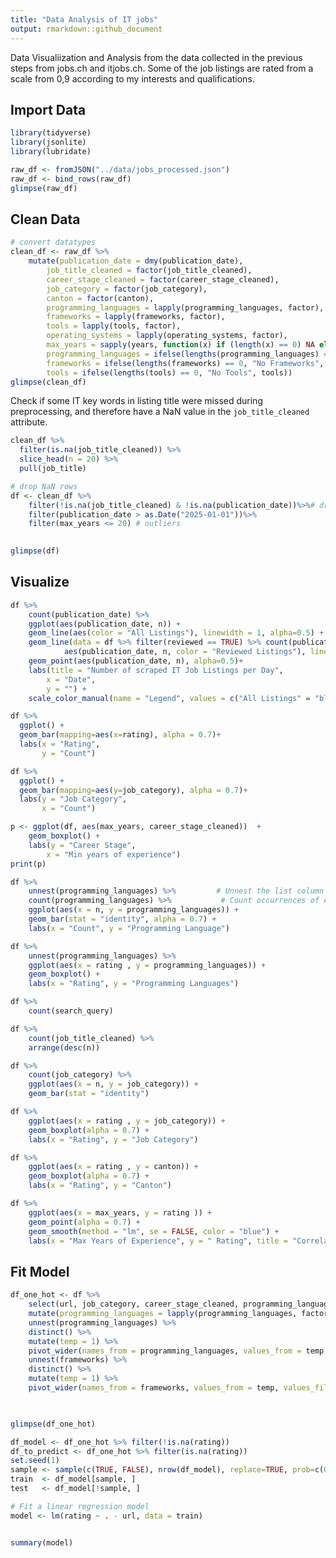 ```yaml
---
title: "Data Analysis of IT jobs"
output: rmarkdown::github_document
---
```

Data Visualiization and Analysis from the data collected in the previous steps from jobs.ch and itjobs.ch. 
Some of the job listings are rated from a scale from 0,9 according to my interests and qualifications.

## Import Data
```r
library(tidyverse)
library(jsonlite)
library(lubridate)
```
```r

raw_df <- fromJSON("../data/jobs_processed.json")
raw_df <- bind_rows(raw_df)
glimpse(raw_df)
```

## Clean Data
```r
# convert datatypes
clean_df <- raw_df %>%
    mutate(publication_date = dmy(publication_date), 
        job_title_cleaned = factor(job_title_cleaned),
        career_stage_cleaned = factor(career_stage_cleaned),
        job_category = factor(job_category),
        canton = factor(canton),
        programming_languages = lapply(programming_languages, factor),
        frameworks = lapply(frameworks, factor),
        tools = lapply(tools, factor),
        operating_systems = lapply(operating_systems, factor),
        max_years = sapply(years, function(x) if (length(x) == 0) NA else max(as.numeric(x), na.rm = TRUE)), # get min number of years, and replace nan with 0
        programming_languages = ifelse(lengths(programming_languages) == 0, "No Programming Languages", programming_languages),
        frameworks = ifelse(lengths(frameworks) == 0, "No Frameworks", frameworks),
        tools = ifelse(lengths(tools) == 0, "No Tools", tools))
glimpse(clean_df)

```

Check if some IT key words in listing title were missed during preprocessing, and therefore have a NaN value in the `job_title_cleaned` attribute. 
```r
clean_df %>%
  filter(is.na(job_title_cleaned)) %>%
  slice_head(n = 20) %>%
  pull(job_title) 
```
```r
# drop NaN rows
df <- clean_df %>%
    filter(!is.na(job_title_cleaned) & !is.na(publication_date))%>%# drop rows with no cleaned job title, since they are probably no IT related jobs 
    filter(publication_date > as.Date("2025-01-01"))%>%
    filter(max_years <= 20) # outliers

    
glimpse(df)
```



## Visualize
```r
df %>%
    count(publication_date) %>%
    ggplot(aes(publication_date, n)) +
    geom_line(aes(color = "All Listings"), linewidth = 1, alpha=0.5) +  # Line for all listings
    geom_line(data = df %>% filter(reviewed == TRUE) %>% count(publication_date), 
            aes(publication_date, n, color = "Reviewed Listings"), linewidth = 1, alpha=0.5) +  # Line for reviewed listings
    geom_point(aes(publication_date, n), alpha=0.5)+
    labs(title = "Number of scraped IT Job Listings per Day",
        x = "Date",
        y = "") +
    scale_color_manual(name = "Legend", values = c("All Listings" = "blue", "Reviewed Listings" = "green"))

```
```r
df %>%
  ggplot() +
  geom_bar(mapping=aes(x=rating), alpha = 0.7)+
  labs(x = "Rating",
       y = "Count") 

```
```r
df %>%
  ggplot() +
  geom_bar(mapping=aes(y=job_category), alpha = 0.7)+
  labs(y = "Job Category",
       x = "Count") 

```
```r
p <- ggplot(df, aes(max_years, career_stage_cleaned))  +
    geom_boxplot() +
    labs(y = "Career Stage",
        x = "Min years of experience") 
print(p)
```

```r
df %>%
    unnest(programming_languages) %>%         # Unnest the list column
    count(programming_languages) %>%           # Count occurrences of each language
    ggplot(aes(x = n, y = programming_languages)) +  
    geom_bar(stat = "identity", alpha = 0.7) +
    labs(x = "Count", y = "Programming Language")

```
```r
df %>%
    unnest(programming_languages) %>% 
    ggplot(aes(x = rating , y = programming_languages)) +
    geom_boxplot() +
    labs(x = "Rating", y = "Programming Languages")
```
```r
df %>%
    count(search_query) 
```
```r
df %>%
    count(job_title_cleaned) %>%
    arrange(desc(n))
```
```r
df %>%
    count(job_category) %>%
    ggplot(aes(x = n, y = job_category)) +
    geom_bar(stat = "identity")

```
```r
df %>%
    ggplot(aes(x = rating , y = job_category)) +
    geom_boxplot(alpha = 0.7) +
    labs(x = "Rating", y = "Job Category")
```
```r
df %>%
    ggplot(aes(x = rating , y = canton)) +
    geom_boxplot(alpha = 0.7) +
    labs(x = "Rating", y = "Canton")
```

```r
df %>%
    ggplot(aes(x = max_years, y = rating )) +
    geom_point(alpha = 0.7) +
    geom_smooth(method = "lm", se = FALSE, color = "blue") +
    labs(x = "Max Years of Experience", y = " Rating", title = "Correlation between Rating and Max Years of Experience")
```

## Fit Model

```r

df_one_hot <- df %>%
    select(url, job_category, career_stage_cleaned, programming_languages, frameworks, max_years, rating ) %>%
    mutate(programming_languages = lapply(programming_languages, factor)) %>%
    unnest(programming_languages) %>%
    distinct() %>%
    mutate(temp = 1) %>%
    pivot_wider(names_from = programming_languages, values_from = temp, values_fill = list(temp = 0))%>%
    unnest(frameworks) %>%
    distinct() %>%
    mutate(temp = 1) %>%
    pivot_wider(names_from = frameworks, values_from = temp, values_fill = list(temp = 0))

    

glimpse(df_one_hot)
```


```r
df_model <- df_one_hot %>% filter(!is.na(rating))
df_to_predict <- df_one_hot %>% filter(is.na(rating))
set.seed(1)
sample <- sample(c(TRUE, FALSE), nrow(df_model), replace=TRUE, prob=c(0.8,0.2))
train  <- df_model[sample, ]
test   <- df_model[!sample, ]

# Fit a linear regression model
model <- lm(rating ~ . - url, data = train)


summary(model)
```
